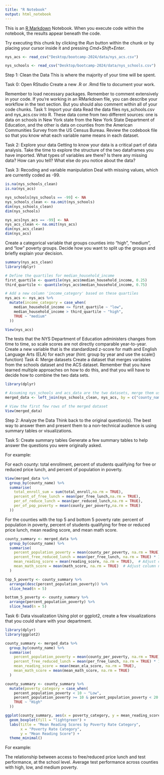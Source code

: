 ```yaml
---
title: "R Notebook"
output: html_notebook
---
```


This is an [R Markdown](http://rmarkdown.rstudio.com) Notebook. When you execute code within the notebook, the results appear beneath the code. 

Try executing this chunk by clicking the *Run* button within the chunk or by placing your cursor inside it and pressing *Cmd+Shift+Enter*. 

```r
nys_acs <- read_csv("Desktop/bootcamp-2024/data/nys_acs.csv")

nys_schools <- read_csv("Desktop/bootcamp-2024/data/nys_schools.csv")
```
Step 1: Clean the Data
This is where the majority of your time will be spent.

Task 0: Open RStudio
Create a new .R or .Rmd file to document your work.

Remember to load necessary packages.
Remember to comment extensively in your code. If you're working in an RMarkdown file, you can describe your workflow in the text section. But you should also comment within all of your code chunks.
Task 1: Import your data
Read the data files nys_schools.csv and nys_acs.csv into R. These data come from two different sources: one is data on schools in New York state from the New York State Department of Education, and the other is data on counties from the American Communities Survey from the US Census Bureau. Review the codebook file so that you know what each variable name means in each dataset.

Task 2: Explore your data
Getting to know your data is a critical part of data analysis. Take the time to explore the structure of the two dataframes you have imported. What types of variables are there? Is there any missing data? How can you tell? What else do you notice about the data?

Task 3: Recoding and variable manipulation
Deal with missing values, which are currently coded as -99.
```r
is.na(nys_schools_clean)
is.na(nys_acs)
```

```r
nys_schools[nys_schools == -99] <- NA
nys_schools_clean <- na.omit(nys_schools)
dim(nys_schools_clean)
dim(nys_schools)
```

```r
nys_acs[nys_acs == -99] <- NA
nys_acs_clean <- na.omit(nys_acs)
dim(nys_acs_clean)
dim(nys_acs)
```

Create a categorical variable that groups counties into "high", "medium", and "low" poverty groups. Decide how you want to split up the groups and briefly explain your decision.

```r
summary(nys_acs_clean)
library(dplyr)

# Define the quartiles for median_household_income
first_quartile <- quantile(nys_acs$median_household_income, 0.25)
third_quartile <- quantile(nys_acs$median_household_income, 0.75)

# Add a new column 'income_category' based on these quartiles
nys_acs <- nys_acs %>%
  mutate(income_category = case_when(
    median_household_income <= first_quartile ~ "low",
    median_household_income > third_quartile ~ "high",
    TRUE ~ "medium"
  ))

View(nys_acs)
```


The tests that the NYS Department of Education administers changes from time to time, so scale scores are not directly comparable year-to-year. Create a new variable that is the standardized z-score for math and English Language Arts (ELA) for each year (hint: group by year and use the scale() function)
Task 4: Merge datasets
Create a dataset that merges variables from the schools dataset and the ACS dataset. Remember that you have learned multiple approaches on how to do this, and that you will have to decide how to combine the two data sets.

```r
library(dplyr)

# Assuming nys_schools and acs_data are the two datasets, merge them using left_join
merged_data <- left_join(nys_schools_clean, nys_acs, by = c("county_name", "year"))

# View the first few rows of the merged dataset
View(merged_data)
```

Step 2: Analyze the Data
Think back to the original question(s). The best way to answer them and present them to a non-technical audience is using summary tables or visualizations.

Task 5: Create summary tables
Generate a few summary tables to help answer the questions you were originally asked.

For example:

For each county: total enrollment, percent of students qualifying for free or reduced price lunch, and percent of population in poverty.

```r
View(merged_data %>%
  group_by(county_name) %>%
  summarise(
    total_enroll_sum = sum(total_enroll,na.rm = TRUE),
    percent_of_free_lunch = mean(per_free_lunch,na.rm = TRUE),
    per_of_reduce_lunch = mean(per_reduced_lunch,na.rm = TRUE),
    per_of_pop_poverty = mean(county_per_poverty,na.rm = TRUE)
  ))
```

For the counties with the top 5 and bottom 5 poverty rate: percent of population in poverty, percent of students qualifying for free or reduced price lunch, mean reading score, and mean math score.

```r
county_summary <- merged_data %>%
  group_by(county_name) %>%
  summarise(
    percent_population_poverty = mean(county_per_poverty, na.rm = TRUE) * 100,  # Adjust column name as needed
    percent_free_reduced_lunch = mean(per_free_lunch, na.rm = TRUE) * 100,  # Adjust column name as needed
    mean_reading_score = mean(reading_score, na.rm = TRUE),  # Adjust column name as needed
    mean_math_score = mean(math_score, na.rm = TRUE)  # Adjust column name as needed
  )

top_5_poverty <- county_summary %>%
  arrange(desc(percent_population_poverty)) %>%
  slice_head(n = 5)

bottom_5_poverty <- county_summary %>%
  arrange(percent_population_poverty) %>%
  slice_head(n = 5)
```

Task 6: Data visualization
Using plot or ggplot2, create a few visualizations that you could share with your department.

```r
library(dplyr)
library(ggplot2)

county_summary <- merged_data %>%
  group_by(county_name) %>%
  summarise(
    percent_population_poverty = mean(county_per_poverty, na.rm = TRUE) * 100, 
    percent_free_reduced_lunch = mean(per_free_lunch, na.rm = TRUE) * 100, 
    mean_reading_score = mean(mean_ela_score, na.rm = TRUE), 
    mean_math_score = mean(mean_math_score, na.rm = TRUE) 
  )

county_summary <- county_summary %>%
  mutate(poverty_category = case_when(
    percent_population_poverty < 10 ~ "Low",
    percent_population_poverty >= 10 & percent_population_poverty < 20 ~ "Medium",
    TRUE ~ "High"
  ))

ggplot(county_summary, aes(x = poverty_category, y = mean_reading_score)) +
  geom_boxplot(fill = "lightgreen") +
  labs(title = "Mean Reading Scores by Poverty Rate Category",
       x = "Poverty Rate Category",
       y = "Mean Reading Score") +
  theme_minimal()

```

For example:

The relationship between access to free/reduced price lunch and test performance, at the school level.
Average test performance across counties with high, low, and medium poverty.

